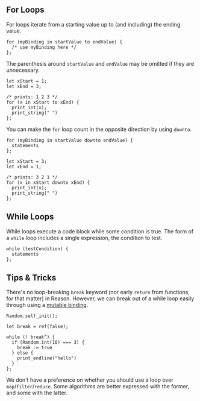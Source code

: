 
## For Loops

For loops iterate from a starting value up to (and including) the ending value.

```reason
for (myBinding in startValue to endValue) {
  /* use myBinding here */
};
```

The parenthesis around `startValue` and `endValue` may be omitted if they are
unnecessary.

```reason
let xStart = 1;
let xEnd = 3;

/* prints: 1 2 3 */
for (x in xStart to xEnd) {
  print_int(x);
  print_string(" ")
};
```

You can make the `for` loop count in the opposite direction by using `downto`.

```reason
for (myBinding in startValue downto endValue) {
  statements
};
```

```reason
let xStart = 3;
let xEnd = 1;

/* prints: 3 2 1 */
for (x in xStart downto xEnd) {
  print_int(x);
  print_string(" ")
};
```

## While Loops

While loops execute a code block while some condition is true. The form of a `while` loop includes a single expression, the condition to test.

```reason
while (testCondition) {
  statements
};
```

## Tips & Tricks

There's no loop-breaking `break` keyword (nor early `return` from functions, for that matter) in Reason. However, we can break out of a while loop easily through using a [mutable binding](mutation.md).

```reason
Random.self_init();

let break = ref(false);

while (! break^) {
  if (Random.int(10) === 3) {
    break := true
  } else {
    print_endline("hello")
  }
};
```

We don't have a preference on whether you should use a loop over `map`/`filter`/`reduce`. Some algorithms are better expressed with the former, and some with the latter.
